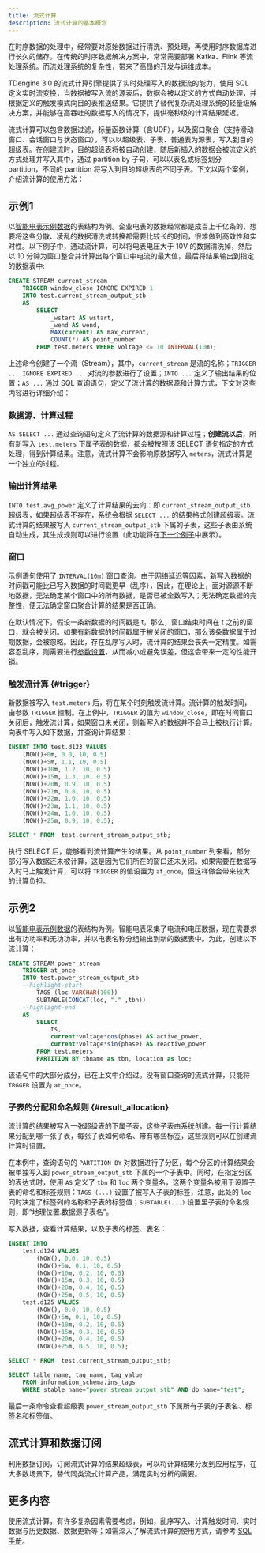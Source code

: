 ```yaml
---
title: 流式计算
description: 流式计算的基本概念
---
```


在时序数据的处理中，经常要对原始数据进行清洗、预处理，再使用时序数据库进行长久的储存。在传统的时序数据解决方案中，常常需要部署 Kafka、Flink 等流处理系统。而流处理系统的复杂性，带来了高昂的开发与运维成本。

TDengine 3.0 的流式计算引擎提供了实时处理写入的数据流的能力，使用 SQL 定义实时流变换，当数据被写入流的源表后，数据会被以定义的方式自动处理，并根据定义的触发模式向目的表推送结果。它提供了替代复杂流处理系统的轻量级解决方案，并能够在高吞吐的数据写入的情况下，提供毫秒级的计算结果延迟。

流式计算可以包含数据过滤，标量函数计算（含UDF），以及窗口聚合（支持滑动窗口、会话窗口与状态窗口），可以以超级表、子表、普通表为源表，写入到目的超级表。在创建流时，目的超级表将被自动创建，随后新插入的数据会被流定义的方式处理并写入其中，通过 partition by 子句，可以以表名或标签划分 partition，不同的 partition 将写入到目的超级表的不同子表。下文以两个案例，介绍流计算的使用方法：

## 示例1

以[智能电表示例数据](../../get-started/package)的表结构为例。企业电表的数据经常都是成百上千亿条的，想要将这些分散、凌乱的数据清洗或转换都需要比较长的时间，很难做到高效性和实时性。以下例子中，通过流计算，可以将电表电压大于 10V 的数据清洗掉，然后以 10 分钟为窗口整合并计算出每个窗口中电流的最大值，最后将结果输出到指定的数据表中:

```sql
CREATE STREAM current_stream
    TRIGGER window_close IGNORE EXPIRED 1
    INTO test.current_stream_output_stb 
    AS 
        SELECT
            _wstart AS wstart,
            _wend AS wend,
            MAX(current) AS max_current,
            COUNT(*) AS point_number
        FROM test.meters WHERE voltage <= 10 INTERVAL(10m);
```

上述命令创建了一个流（Stream），其中，`current_stream` 是流的名称；`TRIGGER ... IGNORE EXPIRED ...` 对流的参数进行了设置；`INTO ...` 定义了输出结果的位置；`AS ...` 通过 SQL 查询语句，定义了流计算的数据源和计算方式，下文对这些内容进行详细介绍：

### 数据源、计算过程

`AS SELECT ...` 通过查询语句定义了流计算的数据源和计算过程；**创建流以后**，所有新写入 `test.meters` 下属子表的数据，都会被按照该 SELECT 语句指定的方式处理，得到计算结果。注意，流式计算不会影响原数据写入 `meters`，流式计算是一个独立的过程。

### 输出计算结果

`INTO test.avg_power` 定义了计算结果的去向：即 `current_stream_output_stb` 超级表，如果超级表不存在，系统会根据 `SELECT ...` 的结果格式创建超级表。流式计算的结果被写入 `current_stream_output_stb` 下属的子表，这些子表由系统自动生成，其生成规则可以进行设置（此功能将在[下一个例子](#result_allocation)中展示）。

### 窗口

示例语句使用了 `INTERVAL(10m)` 窗口查询。由于网络延迟等因素，新写入数据的时间戳可能比已写入数据的时间戳更早（乱序），因此，在理论上，面对源源不断地数据，无法确定某个窗口中的所有数据，是否已被全数写入；无法确定数据的完整性，便无法确定窗口聚合计算的结果是否正确。

在默认情况下，假设一条新数据的时间戳是 t，那么，窗口结束时间在 t 之前的窗口，就会被关闭。如果有新数据的时间戳属于被关闭的窗口，那么该条数据属于过期数据，会被忽略。因此，存在乱序写入时，流计算的结果会丧失一定精度。如需容忍乱序，则需要进行[参数设置](../../sql/stream)，从而减小或避免误差，但这会带来一定的性能开销。

### 触发流计算 {#trigger}

新数据被写入 `test.meters` 后，将在某个时刻触发流计算。流计算的触发时间，由参数 `TRIGGER` 控制。在上例中，`TRIGGER` 的值为 `window_close`，即在时间窗口关闭后，触发流计算，如果窗口未关闭，则新写入的数据并不会马上被执行计算。向表中写入如下数据，并查询计算结果：

```sql
INSERT INTO test.d123 VALUES
    (NOW()+0m, 0.0, 10, 0.5)
    (NOW()+5m, 1.1, 10, 0.5)
    (NOW()+10m, 1.2, 10, 0.5)
    (NOW()+15m, 1.3, 10, 0.5)
    (NOW()+20m, 0.9, 10, 0.5)
    (NOW()+21m, 0.8, 10, 0.5)
    (NOW()+22m, 1.0, 10, 0.5)
    (NOW()+23m, 1.1, 10, 0.5)
    (NOW()+24m, 1.0, 10, 0.5)
    (NOW()+25m, 0.9, 10, 0.5);

SELECT * FROM  test.current_stream_output_stb;
```

执行 SELECT 后，能够看到流计算产生的结果。从 `point_number` 列来看，部分部分写入数据还未被计算，这是因为它们所在的窗口还未关闭。如果需要在数据写入时马上触发计算，可以将 `TRIGGER` 的值设置为 `at_once`，但这样做会带来较大的计算负担。

## 示例2

以[智能电表示例数据](../../get-started/package)的表结构为例。智能电表采集了电流和电压数据，现在需要求出有功功率和无功功率，并以电表名称分组输出到新的数据表中。为此，创建以下流计算：

```sql
CREATE STREAM power_stream
    TRIGGER at_once
    INTO test.power_stream_output_stb
    --highlight-start
        TAGS (loc VARCHAR(100))
        SUBTABLE(CONCAT(loc, "." ,tbn))
    --highlight-end
    AS
        SELECT 
            ts,
            current*voltage*cos(phase) AS active_power,
            current*voltage*sin(phase) AS reactive_power
        FROM test.meters
        PARTITION BY tbname as tbn, location as loc;
```

该语句中的大部分成分，已在上文中介绍过。没有窗口查询的流式计算，只能将 `TRGGER` 设置为 `at_once`。

### 子表的分配和命名规则 {#result_allocation}

流计算的结果被写入一张超级表的下属子表，这些子表由系统创建。每一行计算结果分配到哪一张子表，每张子表如何命名、带有哪些标签，这些规则可以在创建流计算时设置。

在本例中，查询语句的 `PARTITION BY` 对数据进行了分区，每个分区的计算结果会被单独写入到 `power_stream_output_stb` 下属的一个子表中。同时，在指定分区的表达式时，使用 `AS` 定义了 `tbn` 和 `loc` 两个变量名，这两个变量名被用于设置子表的命名和标签规则：`TAGS (...)` 设置了被写入子表的标签，注意，此处的 `loc` 同时决定了标签列的名称和子表的标签值；`SUBTABLE(...)` 设置里子表的命名规则，即“地理位置.数据源子表名”。

写入数据，查看计算结果，以及子表的标签、表名：

```sql
INSERT INTO
    test.d124 VALUES
        (NOW(), 0.0, 10, 0.5)
        (NOW()+5m, 0.1, 10, 0.5)
        (NOW()+10m, 0.2, 10, 0.5)
        (NOW()+15m, 0.3, 10, 0.5)
        (NOW()+20m, 0.4, 10, 0.5)
        (NOW()+25m, 0.5, 10, 0.5)
    test.d125 VALUES
        (NOW(), 0.0, 10, 0.5)
        (NOW()+5m, 0.1, 10, 0.5)
        (NOW()+10m, 0.2, 10, 0.5)
        (NOW()+15m, 0.3, 10, 0.5)
        (NOW()+20m, 0.4, 10, 0.5)
        (NOW()+25m, 0.5, 10, 0.5);

SELECT * FROM  test.current_stream_output_stb;

SELECT table_name, tag_name, tag_value
    FROM information_schema.ins_tags
    WHERE stable_name="power_stream_output_stb" AND db_name="test";
```

最后一条命令查看超级表 `power_stream_output_stb` 下属所有子表的子表名、标签名和标签值。

## 流式计算和数据订阅

利用数据订阅，订阅流式计算的结果超级表，可以将计算结果分发到应用程序，在大多数场景下，替代同类流式计算产品，满足实时分析的需要。

## 更多内容

使用流式计算，有许多复杂因素需要考虑，例如，乱序写入、计算触发时间、实时数据与历史数据、数据更新等；如需深入了解流式计算的使用方式，请参考 [SQL 手册](../../sql/stream)。